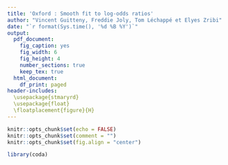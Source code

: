 ```yaml
---
title: 'Oxford : Smooth fit to log-odds ratios'
author: "Vincent Guitteny, Freddie Joly, Tom Léchappé et Elyes Zribi"
date: "`r format(Sys.time(), '%d %B %Y')`"
output:
  pdf_document:
    fig_caption: yes
    fig_width: 6
    fig_height: 4
    number_sections: true
    keep_tex: true
  html_document:
    df_print: paged
header-includes: 
  \usepackage{stmaryrd}
  \usepackage{float} 
  \floatplacement{figure}{H}
---
```


\newenvironment{cols}[1][]{}{}
\newenvironment{col}[1]{\begin{minipage}{#1}\ignorespaces}{%
\end{minipage}
\ifhmode\unskip\fi
\aftergroup\useignorespacesandallpars}
\def\useignorespacesandallpars#1\ignorespaces\fi{%
#1\fi\ignorespacesandallpars}
\makeatletter
\def\ignorespacesandallpars{%
  \@ifnextchar\par
    {\expandafter\ignorespacesandallpars\@gobble}%
    {}%
}
\makeatother

\renewcommand\contentsname{Table des matières}
\newpage
\tableofcontents
\newpage

```r
knitr::opts_chunk$set(echo = FALSE)
knitr::opts_chunk$set(comment = "")
knitr::opts_chunk$set(fig.align = "center")

library(coda)


```

